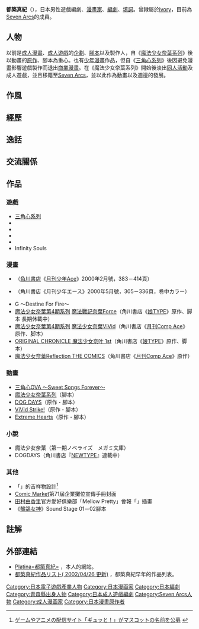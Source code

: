 {{blpsources|time=2018-06-26T06:30:13+00:00}}
{{Japanese|japanese=都築 真紀|kana=つづき まさき<br/>つづき まき|romaji=Tsuzuki Masaki<br/>Tsuzuku Maki}}
'''都築真紀'''（{{bd||2月16日}}），日本男性遊戲編劇、[[漫畫家|漫畫家]]、[[編劇|編劇]]、[[填詞|填詞]]。曾隸屬於[[ivory|ivory]]，目前為[[Seven_Arcs|Seven Arcs]]的成員。

== 人物 ==
以前是[[成人漫畫|成人漫畫]]、[[成人遊戲|成人遊戲]]的[[企劃|企劃]]、[[腳本|腳本]]以及製作人，自《[[魔法少女奈葉系列|魔法少女奈葉系列]]》後以動畫的[[原作|原作]]、腳本為重心。也有[[少年漫畫|少年漫畫]]作品，但自《[[三角心系列|三角心系列]]》後因避免漫畫影響遊戲製作而退出[[商業漫畫|商業漫畫]]。在《魔法少女奈葉系列》開始後淡出[[同人活動|同人活動]]及成人遊戲，並且移籍至[[Seven_Arcs|Seven Arcs]]，並以此作為動畫以及週邊的發展。

== 作風 ==
== 經歷 ==
== 逸話 ==
== 交流關係 ==
== 作品 ==
=== 遊戲 ===
* [[三角心系列|三角心系列]]
* {{lang|ja|再会～卒業旅行98}}
* {{lang|ja|桜待坂Stories vol.1}}
* {{lang|ja|桜待坂Stories vol.2 せんせいがおしえてあげる}}
* {{lang|ja|わんことくらそう}}
* Infinity Souls

=== 漫畫 ===
* {{lang|ja|拝み屋稼業}}（[[角川書店|角川書店]]《[[月刊少年Ace|月刊少年Ace]]》2000年2月號，383－414頁）
* {{lang|ja|お姉ちゃんは魔女}}（角川書店《月刊少年エース》2000年5月號，305－336頁，巻中カラー）
* G 〜Destine For Fire〜
* [[魔法少女奈葉系列|魔法少女奈葉第4期系列]] [[魔法戰記奈葉Force|魔法戰記奈葉Force]]（角川書店《[[娘TYPE|娘TYPE]]》原作、脚本 長期休載中）
* [[魔法少女奈葉系列|魔法少女奈葉第4期系列]] [[魔法少女奈葉ViVid|魔法少女奈葉ViVid]]（角川書店《[[月刊Comp_Ace|月刊Comp Ace]]》原作、脚本）
* [[魔法少女奈叶|ORIGINAL CHRONICLE 魔法少女奈叶 1st]]（角川書店《[[娘TYPE|娘TYPE]]》原作、脚本）
* [[魔法少女奈葉Reflection|魔法少女奈葉Reflection THE COMICS]]（角川書店《[[月刊Comp_Ace|月刊Comp Ace]]》原作）

=== 動畫 ===
* [[三角心系列|三角心OVA 〜Sweet Songs Forever〜]]
* [[魔法少女奈葉系列|魔法少女奈葉系列]]（腳本）
* [[DOG_DAYS|DOG DAYS]]（原作・腳本）
* [[ViVid_Strike!|ViVid Strike!]]（原作・腳本）
* [[Extreme_Hearts|Extreme Hearts]]（原作・腳本）

=== 小說 ===
* 魔法少女奈葉（第一期ノベライズ　メガミ文庫）
* DOGDAYS（角川書店『[[Newtype_(雜誌)|NEWTYPE]]』連載中）

=== 其他 ===
* 「{{lang|ja|[http://gyutto.com/ ギュッと!]}}」的吉祥物設計<ref>[http://www.comptiq.com/top_news/05_05/23_a.html ゲームやアニメの配信サイト「ギュッと！」がマスコットの名前を公募] {{webarchive|url=https://web.archive.org/web/20080720063448/http://www.comptiq.com/top_news/05_05/23_a.html |date=2008-07-20 }}</ref>
* [[Comic_Market|Comic Market]]第71屆企業攤位宣傳手冊封面
* [[田村由香里|田村由香里]]官方愛好俱樂部「Mellow Pretty」會報「{{lang|ja|これは素敵な1枚の絵なの}}」插畫
* 《[[鶺鴒女神|鶺鴒女神]]》Sound Stage 01－02腳本

== 註解 ==
{{Reflist|2}}

== 外部連結 ==
* [https://web.archive.org/web/20110101130335/http://homepage1.nifty.com/tuz/ Platina=都築真紀=] {{ja icon}}，本人的網站。 
* [http://www2u.biglobe.ne.jp/~pucchi/Dojin/tsuduki.htm 都築真紀作品リスト( 2002/04/26 更新)] {{Wayback|url=http://www2u.biglobe.ne.jp/~pucchi/Dojin/tsuduki.htm |date=20110928112234 }} {{ja icon}}，都築真紀早年的作品列表。

{{DEFAULTSORT:Tsuzuki Maki}}
[[Category:日本電子遊戲產業人物|Category:日本電子遊戲產業人物]]
[[Category:日本漫画家|Category:日本漫画家]]
[[Category:日本編劇|Category:日本編劇]]
[[Category:青森縣出身人物|Category:青森縣出身人物]]
[[Category:日本成人遊戲編劇|Category:日本成人遊戲編劇]]
[[Category:Seven_Arcs人物|Category:Seven Arcs人物]]
[[Category:成人漫画家|Category:成人漫画家]]
[[Category:日本漫畫原作者|Category:日本漫畫原作者]]